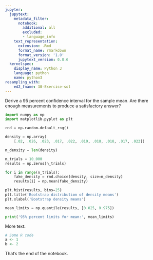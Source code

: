 ```yaml
---
jupyter:
  jupytext:
    metadata_filter:
      notebook:
        additional: all
        excluded:
        - language_info
    text_representation:
      extension: .Rmd
      format_name: rmarkdown
      format_version: '1.0'
      jupytext_version: 0.8.6
  kernelspec:
    display_name: Python 3
    language: python
    name: python3
resampling_with:
    ed2_fname: 30-Exercise-sol
---
```


Derive a 95 percent confidence interval for the sample mean. Are there
enough measurements to produce a satisfactory answer?

```python
import numpy as np
import matplotlib.pyplot as plt

rnd = np.random.default_rng()

density = np.array(
    [.02, .026, .023, .017, .022, .019, .018, .018, .017, .022])

n_density = len(density)

n_trials = 10_000
results = np.zeros(n_trials)

for i in range(n_trials):
    fake_density = rnd.choice(density, size=n_density)
    results[i] = np.mean(fake_density)

plt.hist(results, bins=25)
plt.title('Bootstrap distribution of density means')
plt.xlabel('Bootstrap density means')

mean_limits = np.quantile(results, [0.025, 0.975])

print('95% percent limits for mean:', mean_limits)
```

More text.

```r
# Some R code
a <- 1
b <- 2
```

That's the end of the notebook.
